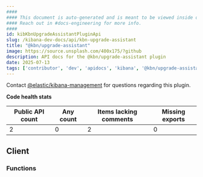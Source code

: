 ```yaml
---
####
#### This document is auto-generated and is meant to be viewed inside our experimental, new docs system.
#### Reach out in #docs-engineering for more info.
####
id: kibKbnUpgradeAssistantPluginApi
slug: /kibana-dev-docs/api/kbn-upgrade-assistant
title: "@kbn/upgrade-assistant"
image: https://source.unsplash.com/400x175/?github
description: API docs for the @kbn/upgrade-assistant plugin
date: 2025-07-13
tags: ['contributor', 'dev', 'apidocs', 'kibana', '@kbn/upgrade-assistant']
---
```




Contact [@elastic/kibana-management](https://github.com/orgs/elastic/teams/kibana-management) for questions regarding this plugin.

**Code health stats**

| Public API count  | Any count | Items lacking comments | Missing exports |
|-------------------|-----------|------------------------|-----------------|
| 2 | 0 | 2 | 0 |

## Client

### Functions
<DocDefinitionList data={kbnUpgradeAssistantObj.client.functions}/>

